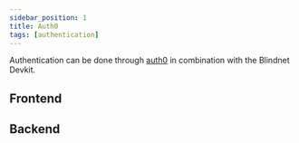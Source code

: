 ```yaml
---
sidebar_position: 1
title: Auth0
tags: [authentication]
---
```

Authentication can be done through [auth0](https://auth0.com/) in combination with the Blindnet Devkit.

## Frontend

## Backend